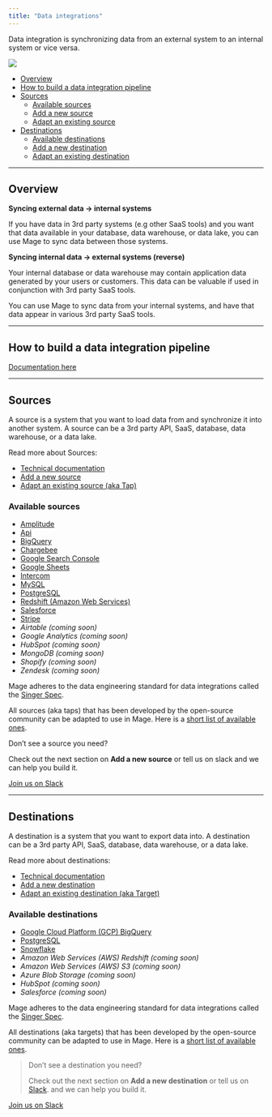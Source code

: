 ```yaml
---
title: "Data integrations"
---
```


Data integration is synchronizing data from an external system to an internal
system or vice versa.

![](/images/data-integrations.gif)

- [Overview](#overview)
- [How to build a data integration pipeline](/guides/data-integration-pipeline)
- [Sources](#sources)
  - [Available sources](#available-sources)
  - [Add a new source](https://github.com/mage-ai/mage-ai/blob/master/docs/guides/data_integrations/sources/AddNewSource.md)
  - [Adapt an existing source](https://github.com/mage-ai/mage-ai/blob/master/docs/guides/data_integrations/sources/AdaptExistingSource.md)
- [Destinations](#destinations)
  - [Available destinations](/integrations/data-integrations#destinations)
  - [Add a new destination](<(/integrations/data-integrations#destinations)>)
  - [Adapt an existing destination](/integrations/data-integrations#destinations)

---

## Overview

**Syncing external data → internal systems**

If you have data in 3rd party systems (e.g other SaaS tools) and you want that
data available in your database, data warehouse, or data lake, you can use Mage
to sync data between those systems.

<b>Syncing internal data → external systems (reverse)</b>

Your internal database or data warehouse may contain application data generated
by your users or customers. This data can be valuable if used in conjunction
with 3rd party SaaS tools.

You can use Mage to sync data from your internal systems, and have that data
appear in various 3rd party SaaS tools.

---

## How to build a data integration pipeline

[Documentation here](/guides/data-integration-pipeline)

---

## Sources

A source is a system that you want to load data from and synchronize it into
another system. A source can be a 3rd party API, SaaS, database, data warehouse,
or a data lake.

Read more about Sources:

- [Technical documentation](sources/README.md)
- [Add a new source](https://github.com/mage-ai/mage-ai/blob/master/docs/guides/data_integrations/sources/AddNewSource.md)
- [Adapt an existing source (aka Tap)](https://github.com/mage-ai/mage-ai/blob/master/docs/guides/data_integrations/sources/AdaptExistingSource.md)

### Available sources

- [Amplitude](https://github.com/mage-ai/mage-ai/blob/master/mage_integrations/mage_integrations/sources/amplitude/README.md)
- [Api](https://github.com/mage-ai/mage-ai/blob/master/mage_integrations/mage_integrations/sources/api/README.md)
- [BigQuery](integrations/databases/bigquery)
- [Chargebee](https://github.com/mage-ai/mage-ai/blob/master/mage_integrations/mage_integrations/sources/chargebee/README.md)
- [Google Search Console](https://github.com/mage-ai/mage-ai/blob/master/mage_integrations/mage_integrations/sources/google_search_console/README.md)
- [Google Sheets](https://github.com/mage-ai/mage-ai/blob/master/mage_integrations/mage_integrations/sources/google_sheets/README.md)
- [Intercom](https://github.com/mage-ai/mage-ai/blob/master/mage_integrations/mage_integrations/sources/intercom/README.md)
- [MySQL](https://github.com/mage-ai/mage-ai/blob/master/mage_integrations/mage_integrations/sources/mysql/README.md)
- [PostgreSQL](integrations/databases/postgresql)
- [Redshift (Amazon Web Services)](integrations/databases/redshift)
- [Salesforce](https://github.com/mage-ai/mage-ai/blob/master/mage_integrations/mage_integrations/sources/salesforce/README.md)
- [Stripe](https://github.com/mage-ai/mage-ai/blob/master/mage_integrations/mage_integrations/sources/stripe/README.md)
- _Airtable (coming soon)_
- _Google Analytics (coming soon)_
- _HubSpot (coming soon)_
- _MongoDB (coming soon)_
- _Shopify (coming soon)_
- _Zendesk (coming soon)_

Mage adheres to the data engineering standard for data integrations called the
[Singer Spec](https://github.com/singer-io/getting-started/blob/master/docs/SPEC.md).

All sources (aka taps) that has been developed by the open-source community can
be adapted to use in Mage. Here is a
[short list of available ones](https://www.singer.io/#taps).

<Info>
Don’t see a source you need?

Check out the next section on <b>Add a new source</b> or tell us on slack and we
can help you build it.

</Info>

[Join us on Slack](https://www.mage.ai/chat)

---

## Destinations

A destination is a system that you want to export data into. A destination can
be a 3rd party API, SaaS, database, data warehouse, or a data lake.

Read more about destinations:

- [Technical documentation](https://github.com/mage-ai/mage-ai/blob/master/docs/data_integrations/sources/README.md)
- [Add a new destination](https://github.com/mage-ai/mage-ai/blob/master/docs/guides/data_integrations/destinations/AddNewDestination.md)
- [Adapt an existing destination (aka Target)](https://github.com/mage-ai/mage-ai/blob/master/docs/guides/data_integrations/destinations/AdaptExistingDestination.md)

### Available destinations

- [Google Cloud Platform (GCP) BigQuery](/integrations/databases/BigQuery)
- [PostgreSQL](/integrations/databases/PostgreSQL)
- [Snowflake](/integrations/databases/Snowflake)
- _Amazon Web Services (AWS) Redshift (coming soon)_
- _Amazon Web Services (AWS) S3 (coming soon)_
- _Azure Blob Storage (coming soon)_
- _HubSpot (coming soon)_
- _Salesforce (coming soon)_

Mage adheres to the data engineering standard for data integrations called the
[Singer Spec](https://github.com/singer-io/getting-started/blob/master/docs/SPEC.md).

All destinations (aka targets) that has been developed by the open-source
community can be adapted to use in Mage. Here is a
[short list of available ones](https://www.singer.io/#targets).

> Don’t see a destination you need?
>
> Check out the next section on <b>Add a new destination</b> or tell us on
> [Slack](https://www.mage.ai/chat). and we can help you build it.

[Join us on Slack](https://www.mage.ai/chat)
